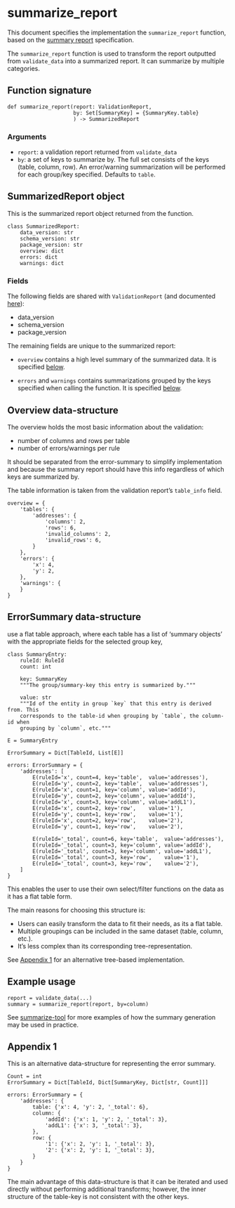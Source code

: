 # summarize_report

This document specifies the implementation the `summarize_report` function, based
on the [summary report](summary-report.md) specification.

The `summarize_report` function is used to transform the report outputted from
`validate_data` into a summarized report. It can summarize by multiple
categories.

## Function signature

```
def summarize_report(report: ValidationReport,
                     by: Set[SummaryKey] = {SummaryKey.table}
                     ) -> SummarizedReport
```

### Arguments

- `report`: a validation report returned from `validate_data`
- `by`: a set of keys to summarize by. The full set consists of the keys
  (table, column, row). An error/warning summarization will be performed for
  each group/key specified. Defaults to `table`.

## SummarizedReport object

This is the summarized report object returned from the function.

```
class SummarizedReport:
    data_version: str
    schema_version: str
    package_version: str
    overview: dict
    errors: dict
    warnings: dict
```

### Fields

The following fields are shared with `ValidationReport` (and documented [here](module-functions.md#validate_data)):

- data_version
- schema_version
- package_version

The remaining fields are unique to the summarized report:

- `overview` contains a high level summary of the summarized data. It is
  specified [below](#overview-data-structure).

- `errors` and `warnings` contains summarizations grouped by the keys specified
  when calling the function. It is specified [below](#errorsummary-data-structure).

## Overview data-structure

The overview holds the most basic information about the validation:

- number of columns and rows per table
- number of errors/warnings per rule

It should be separated from the error-summary to simplify
implementation and because the summary report should have this info regardless
of which keys are summarized by.

The table information is taken from the validation report's `table_info` field.

```
overview = {
    'tables': {
        'addresses': {
            'columns': 2,
            'rows': 6,
            'invalid_columns': 2,
            'invalid_rows': 6,
        }
    },
    'errors': {
        'x': 4,
        'y': 2,
    },
    'warnings': {
    }
}
```

## ErrorSummary data-structure

use a flat table approach, where each table has a list of 'summary objects'
with the appropriate fields for the selected group key,

```
class SummaryEntry:
    ruleId: RuleId
    count: int

    key: SummaryKey
    """The group/summary-key this entry is summarized by."""

    value: str
    """Id of the entity in group `key` that this entry is derived from. This
    corresponds to the table-id when grouping by `table`, the column-id when
    grouping by `column`, etc."""

E = SummaryEntry

ErrorSummary = Dict[TableId, List[E]]

errors: ErrorSummary = {
    'addresses': [
        E(ruleId='x', count=4, key='table',  value='addresses'),
        E(ruleId='y', count=2, key='table',  value='addresses'),
        E(ruleId='x', count=1, key='column', value='addId'),
        E(ruleId='y', count=2, key='column', value='addId'),
        E(ruleId='x', count=3, key='column', value='addL1'),
        E(ruleId='x', count=2, key='row',    value='1'),
        E(ruleId='y', count=1, key='row',    value='1'),
        E(ruleId='x', count=2, key='row',    value='2'),
        E(ruleId='y', count=1, key='row',    value='2'),

        E(ruleId='_total', count=6, key='table',  value='addresses'),
        E(ruleId='_total', count=3, key='column', value='addId'),
        E(ruleId='_total', count=3, key='column', value='addL1'),
        E(ruleId='_total', count=3, key='row',    value='1'),
        E(ruleId='_total', count=3, key='row',    value='2'),
    ]
}
```

This enables the user to use their own select/filter functions on the data as
it has a flat table form.

The main reasons for choosing this structure is:

- Users can easily transform the data to fit their needs, as its a flat table.
- Multiple groupings can be included in the same dataset (table, column, etc.).
- It's less complex than its corresponding tree-representation.

See [Appendix 1](#Appendix-1) for an alternative tree-based implementation.

## Example usage

```
report = validate_data(...)
summary = summarize_report(report, by=column)
```

See [summarize-tool](summarize-tool.md) for more examples of how the summary
generation may be used in practice.

## Appendix 1

This is an alternative data-structure for representing the error summary.

```
Count = int
ErrorSummary = Dict[TableId, Dict[SummaryKey, Dict[str, Count]]]

errors: ErrorSummary = {
    'addresses': {
        table: {'x': 4, 'y': 2, '_total': 6},
        column: {
            'addId': {'x': 1, 'y': 2, '_total': 3},
            'addL1': {'x': 3, '_total': 3},
        },
        row: {
            '1': {'x': 2, 'y': 1, '_total': 3},
            '2': {'x': 2, 'y': 1, '_total': 3},
        }
    }
}
```

The main advantage of this data-structure is that it can be iterated and used
directly without performing additional transforms; however, the inner structure
of the table-key is not consistent with the other keys.
